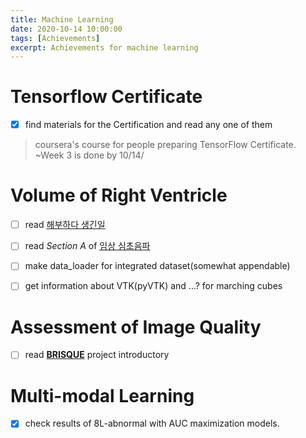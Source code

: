```yaml
---
title: Machine Learning
date: 2020-10-14 10:00:00
tags: [Achievements]
excerpt: Achievements for machine learning
---
```


# Tensorflow Certificate

- [x] find materials for the Certification and read any one of them

> coursera's course for people preparing TensorFlow Certificate. ~Week 3 is done by 10/14/

# Volume of Right Ventricle

- [ ] read [해부하다 생긴일](/todo/#further-readings)

- [ ] read _Section A_ of [임상 심초음파](/todo/#further-readings)

- [ ] make data_loader for integrated dataset(somewhat appendable)

- [ ] get information about VTK(pyVTK) and ...? for marching cubes

# Assessment of Image Quality

- [ ] read [__BRISQUE__](https://www.learnopencv.com/image-quality-assessment-brisque/) project introductory

# Multi-modal Learning

- [x] check results of 8L-abnormal with AUC maximization models.
